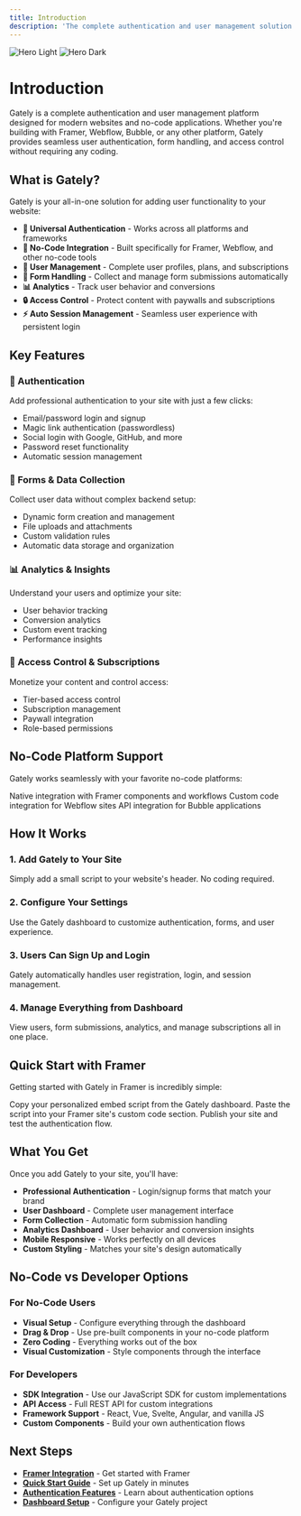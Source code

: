```yaml
---
title: Introduction
description: 'The complete authentication and user management solution for no-code platforms and custom websites'
---
```


<img
  className="block dark:hidden"
  src="/images/hero-dark.png"
  alt="Hero Light"
/>
<img
  className="hidden dark:block"
  src="/images/hero-dark.png"
  alt="Hero Dark"
/>

# Introduction

Gately is a complete authentication and user management platform designed for modern websites and no-code applications. Whether you're building with Framer, Webflow, Bubble, or any other platform, Gately provides seamless user authentication, form handling, and access control without requiring any coding.

## What is Gately?

Gately is your all-in-one solution for adding user functionality to your website:

- **🔐 Universal Authentication** - Works across all platforms and frameworks
- **🎨 No-Code Integration** - Built specifically for Framer, Webflow, and other no-code tools
- **👥 User Management** - Complete user profiles, plans, and subscriptions
- **📝 Form Handling** - Collect and manage form submissions automatically
- **📊 Analytics** - Track user behavior and conversions
- **🔒 Access Control** - Protect content with paywalls and subscriptions
- **⚡ Auto Session Management** - Seamless user experience with persistent login

## Key Features

### 🔐 Authentication
Add professional authentication to your site with just a few clicks:
- Email/password login and signup
- Magic link authentication (passwordless)
- Social login with Google, GitHub, and more
- Password reset functionality
- Automatic session management

### 📝 Forms & Data Collection
Collect user data without complex backend setup:
- Dynamic form creation and management
- File uploads and attachments
- Custom validation rules
- Automatic data storage and organization

### 📊 Analytics & Insights
Understand your users and optimize your site:
- User behavior tracking
- Conversion analytics
- Custom event tracking
- Performance insights

### 🎯 Access Control & Subscriptions
Monetize your content and control access:
- Tier-based access control
- Subscription management
- Paywall integration
- Role-based permissions

## No-Code Platform Support

Gately works seamlessly with your favorite no-code platforms:

<CardGroup cols={3}>
  <Card title="Framer" icon="framer">
    Native integration with Framer components and workflows
  </Card>
  <Card title="Webflow" icon="webflow">
    Custom code integration for Webflow sites
  </Card>
  <Card title="Bubble" icon="bubble">
    API integration for Bubble applications
  </Card>
</CardGroup>

## How It Works

### 1. Add Gately to Your Site
Simply add a small script to your website's header. No coding required.

### 2. Configure Your Settings
Use the Gately dashboard to customize authentication, forms, and user experience.

### 3. Users Can Sign Up and Login
Gately automatically handles user registration, login, and session management.

### 4. Manage Everything from Dashboard
View users, form submissions, analytics, and manage subscriptions all in one place.

## Quick Start with Framer

Getting started with Gately in Framer is incredibly simple:

<Steps>
  <Step title="Get Your Embed Code">
    Copy your personalized embed script from the Gately dashboard.
  </Step>
  <Step title="Add to Framer">
    Paste the script into your Framer site's custom code section.
  </Step>
  <Step title="Publish & Test">
    Publish your site and test the authentication flow.
  </Step>
</Steps>

## What You Get

Once you add Gately to your site, you'll have:

- **Professional Authentication** - Login/signup forms that match your brand
- **User Dashboard** - Complete user management interface
- **Form Collection** - Automatic form submission handling
- **Analytics Dashboard** - User behavior and conversion insights
- **Mobile Responsive** - Works perfectly on all devices
- **Custom Styling** - Matches your site's design automatically

## No-Code vs Developer Options

### For No-Code Users
- **Visual Setup** - Configure everything through the dashboard
- **Drag & Drop** - Use pre-built components in your no-code platform
- **Zero Coding** - Everything works out of the box
- **Visual Customization** - Style components through the interface

### For Developers
- **SDK Integration** - Use our JavaScript SDK for custom implementations
- **API Access** - Full REST API for custom integrations
- **Framework Support** - React, Vue, Svelte, Angular, and vanilla JS
- **Custom Components** - Build your own authentication flows

## Next Steps

- **[Framer Integration](/docs/framer)** - Get started with Framer
- **[Quick Start Guide](/docs/quickstart)** - Set up Gately in minutes
- **[Authentication Features](/docs/authentication)** - Learn about authentication options
- **[Dashboard Setup](https://app.usegately.com)** - Configure your Gately project